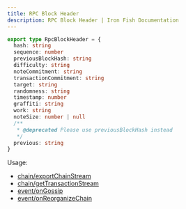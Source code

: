 ```yaml
---
title: RPC Block Header
description: RPC Block Header | Iron Fish Documentation
---
```

```typescript
export type RpcBlockHeader = {
  hash: string
  sequence: number
  previousBlockHash: string
  difficulty: string
  noteCommitment: string
  transactionCommitment: string
  target: string
  randomness: string
  timestamp: number
  graffiti: string
  work: string
  noteSize: number | null
  /**
   * @deprecated Please use previousBlockHash instead
   */
  previous: string
}
```

Usage: 
- [chain/exportChainStream](/developers/documentation/rpc/chain/export_chain_stream)
- [chain/getTransactionStream](/developers/documentation/rpc/chain/get_transaction_stream)
- [event/onGossip](/developers/documentation/rpc/event/on_gossip)
- [event/onReorganizeChain](/developers/documentation/rpc/event/on_reorganize_chain)